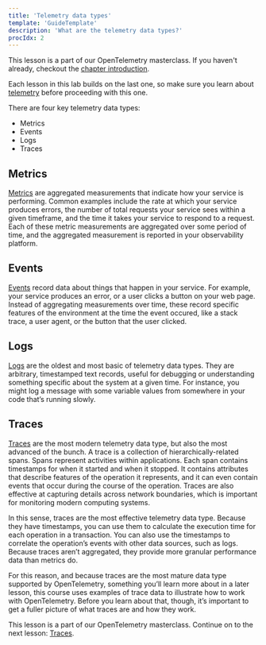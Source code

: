 ```yaml
---
title: 'Telemetry data types'
template: 'GuideTemplate'
description: 'What are the telemetry data types?'
procIdx: 2
---
```



<Callout variant="course">

This lesson is a part of our OpenTelemetry masterclass. If you haven't already, checkout the [chapter introduction](/opentelemetry-masterclass/telemetry).

Each lesson in this lab builds on the last one, so make sure you learn about [telemetry](/opentelemetry-masterclass/telemetry/telemetry) before proceeding with this one.

</Callout>

There are four key telemetry data types:

- Metrics
- Events
- Logs
- Traces

## Metrics

[Metrics](https://docs.newrelic.com/docs/data-apis/understand-data/new-relic-data-types/#dimensional-metrics) are aggregated measurements that indicate how your service is performing. Common examples include the rate at which your service produces errors, the number of total requests your service sees within a given timeframe, and the time it takes your service to respond to a request. Each of these metric measurements are aggregated over some period of time, and the aggregated measurement is reported in your observability platform.

## Events

[Events](https://docs.newrelic.com/docs/data-apis/understand-data/new-relic-data-types/#event-data) record data about things that happen in your service. For example, your service produces an error, or a user clicks a button on your web page. Instead of aggregating measurements over time, these record specific features of the environment at the time the event occured, like a stack trace, a user agent, or the button that the user clicked.

## Logs

[Logs](https://docs.newrelic.com/docs/data-apis/understand-data/new-relic-data-types/#log-data) are the oldest and most basic of telemetry data types. They are arbitrary, timestamped text records, useful for debugging or understanding something specific about the system at a given time. For instance, you might log a message with some variable values from somewhere in your code that’s running slowly.

## Traces

[Traces](https://docs.newrelic.com/docs/data-apis/understand-data/new-relic-data-types/#trace-data) are the most modern telemetry data type, but also the most advanced of the bunch. A trace is a collection of hierarchically-related spans. Spans represent activities within applications. Each span contains timestamps for when it started and when it stopped. It contains attributes that describe features of the operation it represents, and it can even contain events that occur during the course of the operation. Traces are also effective at capturing details across network boundaries, which is important for monitoring modern computing systems.

In this sense, traces are the most effective telemetry data type. Because they have timestamps, you can use them to calculate the execution time for each operation in a transaction. You can also use the timestamps to correlate the operation’s events with other data sources, such as logs. Because traces aren’t aggregated, they provide more granular performance data than metrics do.

For this reason, and because traces are the most mature data type supported by OpenTelemetry, something you’ll learn more about in a later lesson, this course uses examples of trace data to illustrate how to work with OpenTelemetry. Before you learn about that, though, it’s important to get a fuller picture of what traces are and how they work.

<Callout variant="course">

This lesson is a part of our OpenTelemetry masterclass. Continue on to the next lesson: [Traces](/opentelemetry-masterclass/telemetry/traces).

</Callout>

